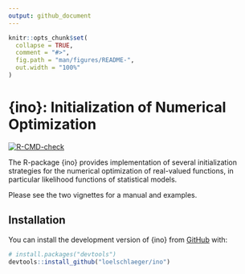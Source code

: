 ```yaml
---
output: github_document
---
```


<!-- README.md is generated from README.Rmd. Please edit that file -->

```r
knitr::opts_chunk$set(
  collapse = TRUE,
  comment = "#>",
  fig.path = "man/figures/README-",
  out.width = "100%"
)
```

# {ino}: Initialization of Numerical Optimization

<!-- badges: start -->
[![R-CMD-check](https://github.com/loelschlaeger/ino/workflows/R-CMD-check/badge.svg)](https://github.com/loelschlaeger/ino/actions)
<!-- badges: end -->

The R-package {ino} provides implementation of several initialization strategies for the numerical optimization of real-valued functions, in particular likelihood functions of statistical models.

Please see the two vignettes for a manual and examples.

## Installation

You can install the development version of {ino} from [GitHub](https://github.com/) with:

``` r
# install.packages("devtools")
devtools::install_github("loelschlaeger/ino")
```

